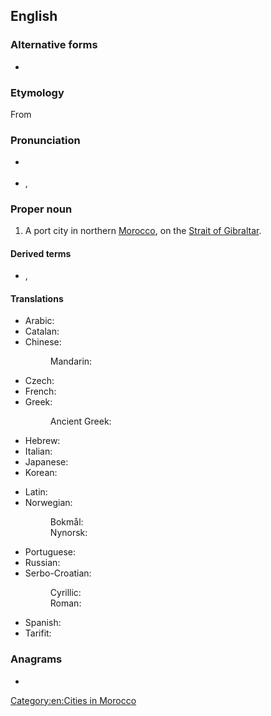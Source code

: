 ==English==
{{wikipedia}}

===Alternative forms===
* {{l|en|Tangier}}

===Etymology===
From {{der|en|sem|-}} {{m|sem-pro|*tigisis||harbor, seaport, haven}} <!--probably from Arabic as well-->

===Pronunciation===
* {{a|RP}} {{IPAchar|/tænˈdʒɪəz/}}
* {{a|US}} {{enPR|tănjîrzʹ}}, {{IPAchar|/tænˈdʒɪrz/}}

===Proper noun===
{{en-proper noun}}

# A port city in northern [[Morocco]], on the [[Strait of Gibraltar]].

====Derived terms====
* {{l|en|Tangerine}}, {{l|en|tangerine}}

====Translations====
{{trans-top|a port city in northern Morocco}}
* Arabic: {{t|ar|طَنْجَة|f}}
* Catalan: {{t|ca|Tànger|m}}
* Chinese:
*: Mandarin: {{t|cmn|丹吉尔|tr=Dānjí’ěr}}
* Czech: {{t|cs|Tanger|m}}
* French: {{t+|fr|Tanger}}
* Greek: {{t|el|Ταγγέρη}}
*: Ancient Greek: {{t|grc|Τιγγίς}}
* Hebrew: {{t|he|טנג׳יר|tr=Tanjir|alt=טנג'יר}}
* Italian: {{t|it|Tangeri|f}}
* Japanese: {{t|ja|タンジール|tr=Tanjīru}}
* Korean: {{t|ko|탕헤르|sc=Kore}}
{{trans-mid}}
* Latin: {{t|la|Tingis}}
* Norwegian:
*: Bokmål: {{t|nb|Tanger}}
*: Nynorsk: {{t|nn|Tanger}}
* Portuguese: {{t+|pt|Tânger}}
* Russian: {{t+|ru|Танже́р|m}}
* Serbo-Croatian:
*: Cyrillic: {{t|sh|Тангер|m|sc=Cyrl}}
*: Roman: {{t|sh|Tanger|m|sc=Latn}}
* Spanish: {{t+|es|Tánger|m}}
* Tarifit: {{t|rif|ⵟⴰⵏⴵⴰ|tr=ṭanja}}
{{trans-bottom}}

===Anagrams===
* {{anagrams|en|Tasering|Tigranes|angriest|angrites|angstier|astringe|ganister|gantries|granites|inert gas|ingrates|rangiest|reasting|stearing|tasering|tearings}}

[[Category:en:Cities in Morocco]]
